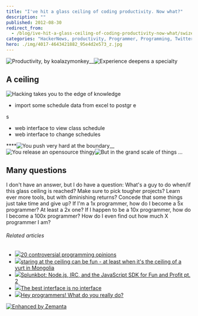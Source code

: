 ```yaml
---
title: "I've hit a glass ceiling of coding productivity. Now what?"
description: ""
published: 2012-08-30
redirect_from:
  - /blog/ive-hit-a-glass-ceiling-of-coding-productivity-now-what/swizec/5191
categories: "HackerNews, productivity, Programmer, Programming, Twitter, Uncategorized, User interface, yak shaving"
hero: ./img/4017-4643421882_95e4d2e573_z.jpg
---
```


![Productivity, by koalazymonkey](./img/4017-4643421882_95e4d2e573_z.jpg "Productivity, by koalazymonkey")![]()![]()\_\_![Experience deepens a specialty](./img/articles-phd-school-in-pictures-images-PhDKnowledge.005.jpg "Experience deepens a specialty")

## A ceiling

![Hacking takes you to the edge of knowledge](./img/articles-phd-school-in-pictures-images-PhDKnowledge.006.jpg "Hacking takes you to the edge of knowledge")

- import some schedule data from excel to postgr
  e

s

- web interface to view class schedule
- web interface to change schedules

\*\*\*\*![You push very hard at the boundary](./img/articles-phd-school-in-pictures-images-PhDKnowledge.008.jpg "You push very hard at the boundary")![]()![]()![]()![]()![]()\_\_![You release an opensource thingy](./img/articles-phd-school-in-pictures-images-PhDKnowledge.009.jpg "You release an opensource thingy")![]()![]()![But in the grand scale of things ...](./img/articles-phd-school-in-pictures-images-PhDKnowledge.012.jpg "But in the grand scale of things ...")

## Many questions

I don't have an answer, but I do have a question: What's a guy to do when/if this glass ceiling is reached? Make sure to pick tougher projects? Learn ever more tools, but with diminishing returns? Concede that some things just take time and give up? If I'm a 1x programmer, how do I become a 5x programmer? At least a 2x one? If I happen to be a 10x programmer, how do I become a 100x programmer? How do I even find out how much X programmer I am?

###### Related articles

- [![](http://i.zemanta.com/noimg_25_80_80.jpg)](http://programmers.blogoverflow.com/2012/08/20-controversial-programming-opinions/)[20 controversial programming opinions](http://programmers.blogoverflow.com/2012/08/20-controversial-programming-opinions/)
- [![](http://i.zemanta.com/109435301_80_80.jpg)](http://vivianesview.wordpress.com/2012/08/30/staring-at-the-ceiling-can-be-fun-at-lest-when-its-the-ceiling-of-a-yurt-in-mongolia/)[staring at the ceiling can be fun - at least when it's the ceiling of a yurt in Mongolia](http://vivianesview.wordpress.com/2012/08/30/staring-at-the-ceiling-can-be-fun-at-lest-when-its-the-ceiling-of-a-yurt-in-mongolia/)
- [![](http://i.zemanta.com/98588264_80_80.jpg)](http://blogs.splunk.com/2012/07/05/splunkbot-node-js-irc-and-the-javascript-sdk-for-fun-and-profit-pt-2/)[Splunkbot: Node.js, IRC, and the JavaScript SDK for Fun and Profit pt. 2](http://blogs.splunk.com/2012/07/05/splunkbot-node-js-irc-and-the-javascript-sdk-for-fun-and-profit-pt-2/)
- [![](http://i.zemanta.com/noimg_29_80_80.jpg)](http://www.cooper.com/journal/2012/08/the-best-interface-is-no-interface.html/)[The best interface is no interface](http://www.cooper.com/journal/2012/08/the-best-interface-is-no-interface.html/)
- [![](http://i.zemanta.com/109032168_80_80.jpg)](http://eskills4future.wordpress.com/2012/08/27/programmers-what-do-you-really-do/)[Hey programmers! What do you really do?](http://eskills4future.wordpress.com/2012/08/27/programmers-what-do-you-really-do/)

[![Enhanced by Zemanta](http://img.zemanta.com/zemified_e.png?x-id=08bc5ae9-5767-4b42-b3d8-fd8564f68900)](http://www.zemanta.com/?px "Enhanced by Zemanta")
